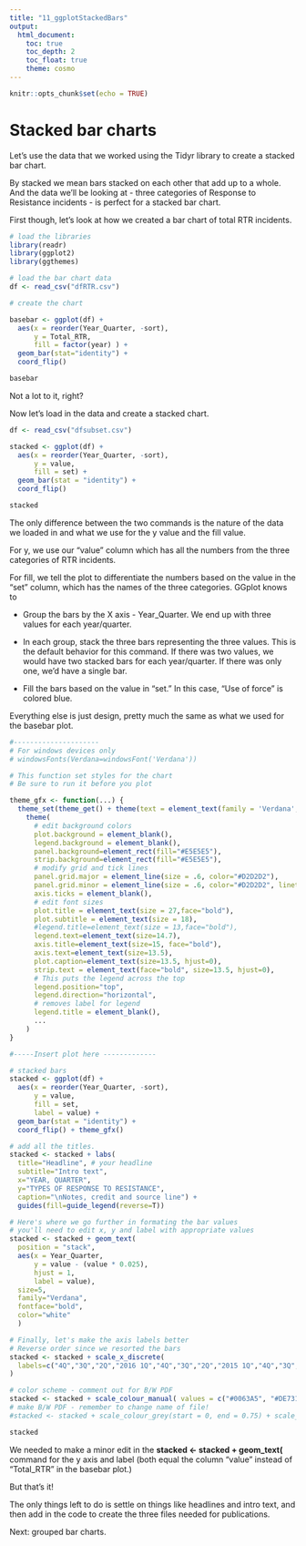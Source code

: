 ```yaml
---
title: "11_ggplotStackedBars"
output:
  html_document: 
    toc: true
    toc_depth: 2
    toc_float: true
    theme: cosmo
---
```


```r
knitr::opts_chunk$set(echo = TRUE)
```

# Stacked bar charts

Let's use the data that we worked using the Tidyr library to create a stacked bar chart. 

By stacked we mean bars stacked on each other that add up to a whole. And the data we'll be looking at - three categories of Response to Resistance incidents - is perfect for a stacked bar chart.

First though, let's look at how we created a bar chart of total RTR incidents.

```r

# load the libraries 
library(readr)
library(ggplot2)
library(ggthemes)

# load the bar chart data
df <- read_csv("dfRTR.csv")

# create the chart

basebar <- ggplot(df) +
  aes(x = reorder(Year_Quarter, -sort), 
      y = Total_RTR, 
      fill = factor(year) ) +
  geom_bar(stat="identity") + 
  coord_flip()

basebar

```

Not a lot to it, right?

Now let's load in the data and create a stacked chart.

```r

df <- read_csv("dfsubset.csv")

stacked <- ggplot(df) + 
  aes(x = reorder(Year_Quarter, -sort), 
      y = value, 
      fill = set) + 
  geom_bar(stat = "identity") + 
  coord_flip()

stacked

```

The only difference between the two commands is the nature of the data we loaded in and what we use for the y value and the fill value.

For y, we use our "value" column which has all the numbers from the three categories of RTR incidents.

For fill, we tell the plot to differentiate the numbers based on the value in the "set" column, which has the names of the three categories. GGplot knows to 

* Group the bars by the X axis - Year_Quarter. We end up with three values for each year/quarter.

* In each group, stack the three bars representing the three values. This is the default behavior for this command. If there was two values, we would have two stacked bars for each year/quarter. If there was only one, we'd have a single bar.

* Fill the bars based on the value in "set." In this case, "Use of force" is colored blue.

Everything else is just design, pretty much the same as what we used for the basebar plot.

```r

#---------------------
# For windows devices only
# windowsFonts(Verdana=windowsFont('Verdana'))

# This function set styles for the chart
# Be sure to run it before you plot

theme_gfx <- function(...) {
  theme_set(theme_get() + theme(text = element_text(family = 'Verdana', size= 12, lineheight=0.9))) + 
    theme(
      # edit background colors
      plot.background = element_blank(),
      legend.background = element_blank(),
      panel.background=element_rect(fill="#E5E5E5"),
      strip.background=element_rect(fill="#E5E5E5"),
      # modify grid and tick lines
      panel.grid.major = element_line(size = .6, color="#D2D2D2"),
      panel.grid.minor = element_line(size = .6, color="#D2D2D2", linetype = "dashed"),
      axis.ticks = element_blank(),
      # edit font sizes
      plot.title = element_text(size = 27,face="bold"),
      plot.subtitle = element_text(size = 18),
      #legend.title=element_text(size = 13,face="bold"),
      legend.text=element_text(size=14.7),
      axis.title=element_text(size=15, face="bold"),
      axis.text=element_text(size=13.5),
      plot.caption=element_text(size=13.5, hjust=0),
      strip.text = element_text(face="bold", size=13.5, hjust=0),
      # This puts the legend across the top
      legend.position="top", 
      legend.direction="horizontal",
      # removes label for legend
      legend.title = element_blank(),
      ...
    )
}

#-----Insert plot here -------------

# stacked bars
stacked <- ggplot(df) + 
  aes(x = reorder(Year_Quarter, -sort), 
      y = value, 
      fill = set, 
      label = value) + 
  geom_bar(stat = "identity") + 
  coord_flip() + theme_gfx()

# add all the titles.
stacked <- stacked + labs(
  title="Headline", # your headline
  subtitle="Intro text",
  x="YEAR, QUARTER", 
  y="TYPES OF RESPONSE TO RESISTANCE",
  caption="\nNotes, credit and source line") +
  guides(fill=guide_legend(reverse=T))

# Here's where we go further in formating the bar values
# you'll need to edit x, y and label with appropriate values
stacked <- stacked + geom_text(
  position = "stack", 
  aes(x = Year_Quarter, 
      y = value - (value * 0.025), 
      hjust = 1,
      label = value),
  size=5,
  family="Verdana",
  fontface="bold",
  color="white"
  )

# Finally, let's make the axis labels better
# Reverse order since we resorted the bars
stacked <- stacked + scale_x_discrete(
  labels=c("4Q","3Q","2Q","2016 1Q","4Q","3Q","2Q","2015 1Q","4Q","3Q","2Q","2014 1Q")
)

# color scheme - comment out for B/W PDF
stacked <- stacked + scale_colour_manual( values = c("#0063A5", "#DE731D", "#009964", "#DA2128", "#6F2C91") ) + scale_fill_manual( values = c("#0063A5", "#DE731D", "#009964", "#DA2128", "#6F2C91") )
# make B/W PDF - remember to change name of file!
#stacked <- stacked + scale_colour_grey(start = 0, end = 0.75) + scale_fill_grey(start = 0, end = 0.75)

stacked

```

We needed to make a minor edit in the __stacked <- stacked + geom_text(__ command for the y axis and label (both equal the column "value" instead of "Total_RTR" in the basebar plot.)

But that's it!

The only things left to do is settle on things like headlines and intro text, and then add in the code to create the three files needed for publications.

Next: grouped bar charts.

